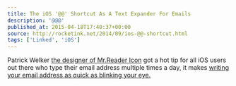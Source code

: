 ```yaml
---
title: The iOS '@@' Shortcut As A Text Expander For Emails
description: '@@@'
published_at: 2015-04-18T17:40:37+00:00
source: http://rocketink.net/2014/09/ios-@@-shortcut.html
tags: ['Linked', 'iOS']
---
```


Patrick Welker [the designer of Mr.Reader Icon][1] got a hot tip for all iOS users out there who type their email address multiple times a day, it makes [writing your email address as quick as blinking your eye.][2]

[1]: http://rocketink.net/2014/01/mr-reader-icon.html
[2]: http://rocketink.net/2014/09/ios-@@-shortcut.html
